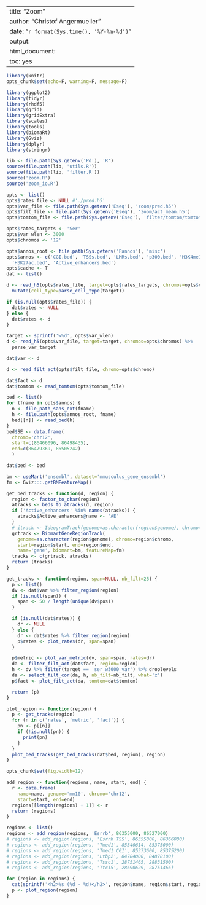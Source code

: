 
---
title: "Zoom"
author: "Christof Angermueller"
date: "`r format(Sys.time(), '%Y-%m-%d')`"
output:
  html_document:
    toc: yes
---

```r
library(knitr)
opts_chunk$set(echo=F, warning=F, message=F)
```

<style>
img {
    max-width: none;
}
</style>

```r
library(ggplot2)
library(tidyr)
library(rhdf5)
library(grid)
library(gridExtra)
library(scales)
library(tools)
library(biomaRt)
library(Gviz)
library(dplyr)
library(stringr)

lib <- file.path(Sys.getenv('Pd'), 'R')
source(file.path(lib, 'utils.R'))
source(file.path(lib, 'filter.R'))
source('zoom.R')
source('zoom_io.R')
```

```r
opts <- list()
opts$rates_file <- NULL #'./pred.h5'
opts$var_file <- file.path(Sys.getenv('Eseq'), 'zoom/pred.h5')
opts$filt_file <- file.path(Sys.getenv('Eseq'), 'zoom/act_mean.h5')
opts$tomtom_file <- file.path(Sys.getenv('Eseq'), 'filter/tomtom/tomtom.csv')

opts$rates_targets <- 'Ser'
opts$var_wlen <- 3000
opts$chromos <- '12'

opts$annos_root <- file.path(Sys.getenv('Pannos'), 'misc')
opts$annos <- c('CGI.bed', 'TSSs.bed', 'LMRs.bed', 'p300.bed', 'H3K4me1.bed',
  'H3K27ac.bed', 'Active_enhancers.bed')
opts$cache <- T
dat <- list()
```

```r
d <- read_h5(opts$rates_file, target=opts$rates_targets, chromos=opts$chromos) %>%
  mutate(cell_type=parse_cell_type(target))
```

```r
if (is.null(opts$rates_file)) {
  dat$rates <- NULL
} else {
  dat$rates <- d
}
```

```r
target <- sprintf('w%d', opts$var_wlen)
d <- read_h5(opts$var_file, target=target, chromos=opts$chromos) %>%
  parse_var_target
```

```r
dat$var <- d
```

```r
d <- read_filt_act(opts$filt_file, chromo=opts$chromo)
```

```r
dat$fact <- d
dat$tomtom <- read_tomtom(opts$tomtom_file)
```

```r
bed <- list()
for (fname in opts$annos) {
  n <- file_path_sans_ext(fname)
  h <- file.path(opts$annos_root, fname)
  bed[[n]] <- read_bed(h)
}
bed$SE <- data.frame(
  chromo='chr12',
  start=c(86466096, 86498435),
  end=c(86479369, 86505242)
  )
```

```r
dat$bed <- bed
```

```r
bm <- useMart('ensembl', dataset='mmusculus_gene_ensembl')
fm <- Gviz:::.getBMFeatureMap()
```

```r
get_bed_tracks <- function(d, region) {
  region <- factor_to_char(region)
  atracks <- beds_to_atracks(d, region)
  if ('Active_enhancers' %in% names(atracks)) {
    atracks$Active_enhancers@name <- 'AE'
  }
  # itrack <- IdeogramTrack(genome=as.character(region$genome), chromo=region$chromo)
  grtrack <- BiomartGeneRegionTrack(
    genome=as.character(region$genome), chromo=region$chromo,
    start=region$start, end=region$end,
    name='gene', biomart=bm, featureMap=fm)
  tracks <- c(grtrack, atracks)
  return (tracks)
}

get_tracks <- function(region, span=NULL, nb_filt=25) {
  p <- list()
  dv <- dat$var %>% filter_region(region)
  if (is.null(span)) {
    span <- 50 / length(unique(dv$pos))
  }

  if (is.null(dat$rates)) {
    dr <- NULL
  } else {
    dr <- dat$rates %>% filter_region(region)
    p$rates <- plot_rates(dr, span=span)
  }

  p$metric <- plot_var_metric(dv, span=span, rates=dr)
  da <- filter_filt_act(dat$fact, region=region)
  h <- dv %>% filter(target == 'ser_w3000_var') %>% droplevels
  da <- select_filt_cor(da, h, nb_filt=nb_filt, what='z')
  p$fact <- plot_filt_act(da, tomtom=dat$tomtom)

  return (p)
}

plot_region <- function(region) {
  p <- get_tracks(region)
  for (n in c('rates', 'metric', 'fact')) {
    pn <- p[[n]]
    if (!is.null(pn)) {
      print(pn)
    }
  }
  plot_bed_tracks(get_bed_tracks(dat$bed, region), region)
}

opts_chunk$set(fig.width=12)
```

```r
add_region <- function(regions, name, start, end) {
  r <- data.frame(
    name=name, genome='mm10', chromo='chr12',
    start=start, end=end)
  regions[[length(regions) + 1]] <- r
  return (regions)
}

regions <- list()
regions <- add_region(regions, 'Esrrb', 86355000, 86527000)
# regions <- add_region(regions, 'Esrrb TSS', 86355000, 86366000)
# regions <- add_region(regions, 'Tmed1', 85340614, 85375000)
# regions <- add_region(regions, 'Tmed1 CGI', 85373600, 85375200)
# regions <- add_region(regions, 'Ltbp2', 84784000, 84878100)
# regions <- add_region(regions, 'Tssc1', 28751465, 28831500)
# regions <- add_region(regions, 'Ttc15', 28690629, 28751466)
```



```r
for (region in regions) {
  cat(sprintf('<h2>%s (%d - %d)</h2>', region$name, region$start, region$end), fill=T)
  p <- plot_region(region)
}
```
